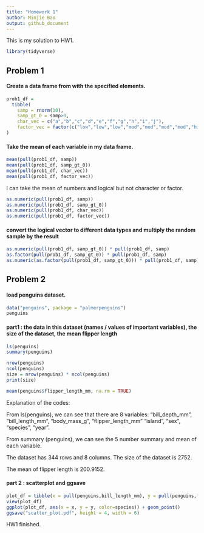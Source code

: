```yaml
---
title: "Homework 1"
author: Minjie Bao
output: github_document
---
```


This is my solution to HW1.

```r
library(tidyverse)
```

## Problem 1

#### Create a data frame from with the specified elements.

```r
prob1_df =
  tibble(
    samp = rnorm(10),
    samp_gt_0 = samp>0,
    char_vec = c("a","b","c","d","e","f","g","h","i","j"),
    factor_vec = factor(c("low","low","low","mod","mod","mod","mod","high","high","high"))
)
```

#### Take the mean of each variable in my data frame.

```r
mean(pull(prob1_df, samp))
mean(pull(prob1_df, samp_gt_0))
mean(pull(prob1_df, char_vec))
mean(pull(prob1_df, factor_vec))
```

I can take the mean of numbers and logical but not character or factor.

```r
as.numeric(pull(prob1_df, samp))
as.numeric(pull(prob1_df, samp_gt_0))
as.numeric(pull(prob1_df, char_vec))
as.numeric(pull(prob1_df, factor_vec))
```


#### convert the logical vector to different data types and multiply the random sample by the result

```r
as.numeric(pull(prob1_df, samp_gt_0)) * pull(prob1_df, samp)
as.factor(pull(prob1_df, samp_gt_0)) * pull(prob1_df, samp)
as.numeric(as.factor(pull(prob1_df, samp_gt_0))) * pull(prob1_df, samp)
```


## Problem 2

#### load penguins dataset.

```r
data("penguins", package = "palmerpenguins")
penguins
```

#### part1 : the data in this dataset (names / values of important variables), the size of the dataset, the mean flipper length

```r
ls(penguins)
summary(penguins)

nrow(penguins)
ncol(penguins)
size = nrow(penguins) * ncol(penguins)
print(size)

mean(penguins$flipper_length_mm, na.rm = TRUE)

```
Explanation of the codes:

From ls(penguins), we can see that there are 8 variables: "bill_depth_mm", "bill_length_mm", "body_mass_g", "flipper_length_mm" "island", "sex", "species", "year".

From summary (penguins), we can see the 5 number summary and mean of each variable.

The dataset has 344 rows and 8 columns. The size of the dataset is 2752.

The mean of flipper length is 200.9152.


#### part 2 : scatterplot and ggsave

```r
plot_df = tibble(x = pull(penguins,bill_length_mm), y = pull(penguins,flipper_length_mm), species=pull(penguins,species))
view(plot_df)
ggplot(plot_df, aes(x = x, y = y, color=species)) + geom_point()
ggsave("scatter_plot.pdf", height = 4, width = 6)
```

HW1 finished.

